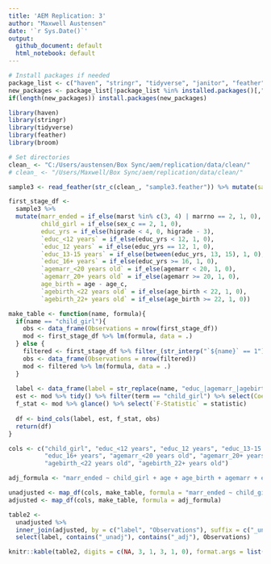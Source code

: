 ```yaml
---
title: 'AEM Replication: 3'
author: "Maxwell Austensen"
date: '`r Sys.Date()`'
output:
  github_document: default
  html_notebook: default
---
```


```r
# Install packages if needed
package_list <- c("haven", "stringr", "tidyverse", "janitor", "feather", "knitr", "rmarkdown")
new_packages <- package_list[!package_list %in% installed.packages()[,"Package"]]
if(length(new_packages)) install.packages(new_packages)

library(haven)
library(stringr)
library(tidyverse)
library(feather)
library(broom)

# Set directories
clean_ <- "C:/Users/austensen/Box Sync/aem/replication/data/clean/"
# clean_ <- "/Users/Maxwell/Box Sync/aem/replication/data/clean/"
```

```r
sample3 <- read_feather(str_c(clean_, "sample3.feather")) %>% mutate(sample = "Sample 3")
```

```r
first_stage_df <- 
  sample3 %>% 
  mutate(marr_ended = if_else(marst %in% c(3, 4) | marrno == 2, 1, 0),
         child_girl = if_else(sex_c == 2, 1, 0),
         educ_yrs = if_else(higrade < 4, 0, higrade - 3),
         `educ_<12 years` = if_else(educ_yrs < 12, 1, 0),
         `educ_12 years` = if_else(educ_yrs == 12, 1, 0),
         `educ_13-15 years` = if_else(between(educ_yrs, 13, 15), 1, 0),
         `educ_16+ years` = if_else(educ_yrs >= 16, 1, 0),
         `agemarr_<20 years old` = if_else(agemarr < 20, 1, 0),
         `agemarr_20+ years old` = if_else(agemarr >= 20, 1, 0),
         age_birth = age - age_c,
         `agebirth_<22 years old` = if_else(age_birth < 22, 1, 0),
         `agebirth_22+ years old` = if_else(age_birth >= 22, 1, 0))
```

```r
make_table <- function(name, formula){
  if(name == "child_girl"){
    obs <- data_frame(Observations = nrow(first_stage_df))
    mod <- first_stage_df %>% lm(formula, data = .)
  } else {
    filtered <- first_stage_df %>% filter_(str_interp("`${name}` == 1"))
    obs <- data_frame(Observations = nrow(filtered))
    mod <- filtered %>% lm(formula, data = .)
  }
  
  label <- data_frame(label = str_replace(name, "educ_|agemarr_|agebirth_", ""))
  est <- mod %>% tidy() %>% filter(term == "child_girl") %>% select(Coefficient = estimate)
  f_stat <- mod %>% glance() %>% select(`F-Statistic` = statistic)
  
  df <- bind_cols(label, est, f_stat, obs)
  return(df)
}
```

```r
cols <- c("child_girl", "educ_<12 years", "educ_12 years", "educ_13-15 years", 
          "educ_16+ years", "agemarr_<20 years old", "agemarr_20+ years old", 
          "agebirth_<22 years old", "agebirth_22+ years old")

adj_formula <- "marr_ended ~ child_girl + age + age_birth + agemarr + educ_yrs + age^2 + agemarr^2 + age_birth^2 + educ_yrs^2 + age*educ_yrs + agemarr*educ_yrs + age_birth*educ_yrs + metarea + factor(bpl) + factor(statefip)"

unadjusted <- map_df(cols, make_table, formula = "marr_ended ~ child_girl")
adjusted <- map_df(cols, make_table, formula = adj_formula)

table2 <- 
  unadjusted %>% 
  inner_join(adjusted, by = c("label", "Observations"), suffix = c("_unadj", "_adj")) %>% 
  select(label, contains("_unadj"), contains("_adj"), Observations)

knitr::kable(table2, digits = c(NA, 3, 1, 3, 1, 0), format.args = list(big.mark = ','))
```



